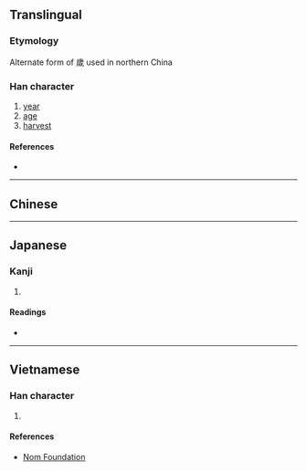 {{character info/new}}
{{also|歲}}
==Translingual==

===Etymology===
Alternate form of 歲 used in northern China

===Han character===
{{Han char|rn=46|rad=山|as=09|sn=12|four=|canj=UIHH|ids=⿱山⿵戌𣥂}}

# [[year]]
# [[age]]
# [[harvest]]

====References====
* {{Han ref|kx=0316.381|dkj=08319|hdz=10785.110|uh=5D57|ud=23895}}

----

==Chinese==
{{zh-see|歲|v}}

----

==Japanese==

===Kanji===
{{ja-kanji|grade=|rs=山09}}

# {{defn|lang=ja|sort=山09}}

====Readings====
* {{ja-readings|on=[[せい]] (sei)|kun=}}

----

==Vietnamese==

===Han character===
{{vi-readings|rs=山09|hanviet=tuế}}

# {{defn|lang=vi|sort=山09}}

====References====
* [http://nomfoundation.org/common/nom_details.php?codepoint=5d57 Nom Foundation]